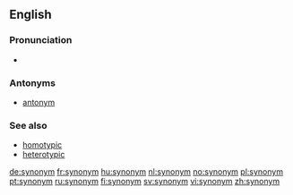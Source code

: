 {{wikipedia}}
==English==

===Pronunciation===
*{{audio|en-us-synonym.ogg|Audio (US)}}



===Antonyms===
*[[antonym]]

===See also===
*[[homotypic]]
*[[heterotypic]]

[[de:synonym]]
[[fr:synonym]]
[[hu:synonym]]
[[nl:synonym]]
[[no:synonym]]
[[pl:synonym]]
[[pt:synonym]]
[[ru:synonym]]
[[fi:synonym]]
[[sv:synonym]]
[[vi:synonym]]
[[zh:synonym]]